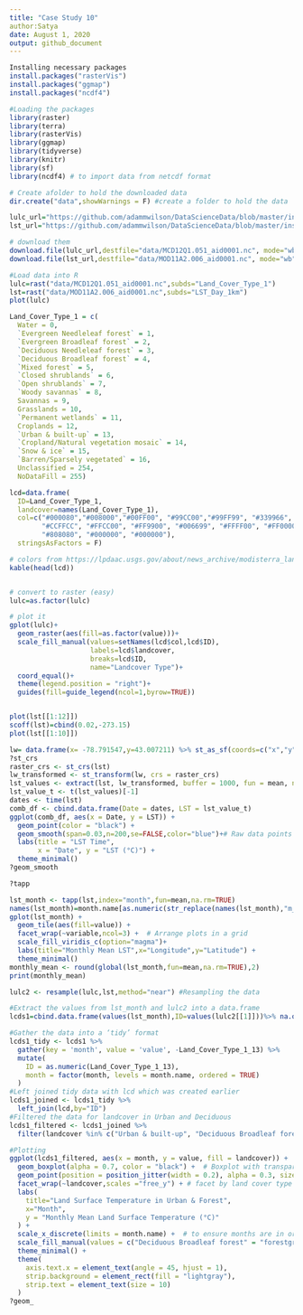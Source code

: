```yaml
---
title: "Case Study 10"
author:Satya
date: August 1, 2020
output: github_document
---
```


```r
Installing necessary packages
install.packages("rasterVis")
install.packages("ggmap")
install.packages("ncdf4")

```


```r
#Loading the packages
library(raster)
library(terra)
library(rasterVis)
library(ggmap)
library(tidyverse)
library(knitr)
library(sf)
library(ncdf4) # to import data from netcdf format
```

```r
# Create afolder to hold the downloaded data
dir.create("data",showWarnings = F) #create a folder to hold the data

lulc_url="https://github.com/adammwilson/DataScienceData/blob/master/inst/extdata/appeears/MCD12Q1.051_aid0001.nc?raw=true"
lst_url="https://github.com/adammwilson/DataScienceData/blob/master/inst/extdata/appeears/MOD11A2.006_aid0001.nc?raw=true"
```

```r
# download them
download.file(lulc_url,destfile="data/MCD12Q1.051_aid0001.nc", mode="wb")
download.file(lst_url,destfile="data/MOD11A2.006_aid0001.nc", mode="wb")

#Load data into R
lulc=rast("data/MCD12Q1.051_aid0001.nc",subds="Land_Cover_Type_1")
lst=rast("data/MOD11A2.006_aid0001.nc",subds="LST_Day_1km")
plot(lulc)
```


```r
Land_Cover_Type_1 = c(
  Water = 0, 
  `Evergreen Needleleaf forest` = 1, 
  `Evergreen Broadleaf forest` = 2,
  `Deciduous Needleleaf forest` = 3, 
  `Deciduous Broadleaf forest` = 4,
  `Mixed forest` = 5, 
  `Closed shrublands` = 6,
  `Open shrublands` = 7,
  `Woody savannas` = 8, 
  Savannas = 9,
  Grasslands = 10,
  `Permanent wetlands` = 11, 
  Croplands = 12,
  `Urban & built-up` = 13,
  `Cropland/Natural vegetation mosaic` = 14, 
  `Snow & ice` = 15,
  `Barren/Sparsely vegetated` = 16, 
  Unclassified = 254,
  NoDataFill = 255)

lcd=data.frame(
  ID=Land_Cover_Type_1,
  landcover=names(Land_Cover_Type_1),
  col=c("#000080","#008000","#00FF00", "#99CC00","#99FF99", "#339966", "#993366", "#FFCC99", 
        "#CCFFCC", "#FFCC00", "#FF9900", "#006699", "#FFFF00", "#FF0000", "#999966", "#FFFFFF", 
        "#808080", "#000000", "#000000"),
  stringsAsFactors = F)
```


```r
# colors from https://lpdaac.usgs.gov/about/news_archive/modisterra_land_cover_types_yearly_l3_global_005deg_cmg_mod12c1
kable(head(lcd))


# convert to raster (easy)
lulc=as.factor(lulc)

# plot it
gplot(lulc)+
  geom_raster(aes(fill=as.factor(value)))+
  scale_fill_manual(values=setNames(lcd$col,lcd$ID),
                    labels=lcd$landcover,
                    breaks=lcd$ID,
                    name="Landcover Type")+
  coord_equal()+
  theme(legend.position = "right")+
  guides(fill=guide_legend(ncol=1,byrow=TRUE))


plot(lst[[1:12]])
scoff(lst)=cbind(0.02,-273.15)
plot(lst[[1:10]])
```

```r
lw= data.frame(x= -78.791547,y=43.007211) %>% st_as_sf(coords=c("x","y"),crs=4326)
?st_crs
raster_crs <- st_crs(lst)
lw_transformed <- st_transform(lw, crs = raster_crs)
lst_values <- extract(lst, lw_transformed, buffer = 1000, fun = mean, na.rm = TRUE)
lst_value_t <- t(lst_values)[-1]
dates <- time(lst)
comb_df <- cbind.data.frame(Date = dates, LST = lst_value_t)
ggplot(comb_df, aes(x = Date, y = LST)) +
  geom_point(color = "black") +
  geom_smooth(span=0.03,n=200,se=FALSE,color="blue")+# Raw data points
  labs(title = "LST Time",
       x = "Date", y = "LST (°C)") +
  theme_minimal()
?geom_smooth

?tapp
```



```r
lst_month <- tapp(lst,index="month",fun=mean,na.rm=TRUE)
names(lst_month)=month.name[as.numeric(str_replace(names(lst_month),"m_",""))]
gplot(lst_month) +
  geom_tile(aes(fill=value)) +
  facet_wrap(~variable,ncol=3) +  # Arrange plots in a grid
  scale_fill_viridis_c(option="magma")+           
  labs(title="Monthly Mean LST",x="Longitude",y="Latitude") +
  theme_minimal()
monthly_mean <- round(global(lst_month,fun=mean,na.rm=TRUE),2)
print(monthly_mean)

```

```r
lulc2 <- resample(lulc,lst,method="near") #Resampling the data

#Extract the values from lst_month and lulc2 into a data.frame 
lcds1=cbind.data.frame(values(lst_month),ID=values(lulc2[[1]]))%>% na.omit()

#Gather the data into a ‘tidy’ format
lcds1_tidy <- lcds1 %>%
  gather(key = 'month', value = 'value', -Land_Cover_Type_1_13) %>%
  mutate(
    ID = as.numeric(Land_Cover_Type_1_13),
    month = factor(month, levels = month.name, ordered = TRUE)
  )
#Left joined tidy data with lcd which was created earlier
lcds1_joined <- lcds1_tidy %>%
  left_join(lcd,by="ID")
#Filtered the data for landcover in Urban and Deciduous
lcds1_filtered <- lcds1_joined %>%
  filter(landcover %in% c("Urban & built-up", "Deciduous Broadleaf forest"))

```

```r
#Plotting
ggplot(lcds1_filtered, aes(x = month, y = value, fill = landcover)) +
  geom_boxplot(alpha = 0.7, color = "black") +  # Boxplot with transparency
  geom_point(position = position_jitter(width = 0.2), alpha = 0.3, size = 0.5) +  
  facet_wrap(~landcover,scales ="free_y") + # facet by land cover type
  labs(
    title="Land Surface Temperature in Urban & Forest",
    x="Month",
    y = "Monthly Mean Land Surface Temperature (°C)"
  ) +
  scale_x_discrete(limits = month.name) +  # to ensure months are in order
  scale_fill_manual(values = c("Deciduous Broadleaf forest" = "forestgreen", "Urban & built-up" = "orangered")) +  # Custom colors
  theme_minimal() +
  theme(
    axis.text.x = element_text(angle = 45, hjust = 1),
    strip.background = element_rect(fill = "lightgray"),
    strip.text = element_text(size = 10)
  )
?geom_

 
```


